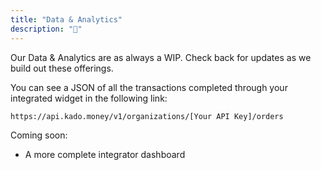 ```yaml
---
title: "Data & Analytics"
description: "🔢"
---
```


Our Data & Analytics are as always a WIP. Check back for updates as we build out these offerings.

You can see a JSON of all the transactions completed through your integrated widget in the following link: 

```
https://api.kado.money/v1/organizations/[Your API Key]/orders
```


Coming soon:

* A more complete integrator dashboard